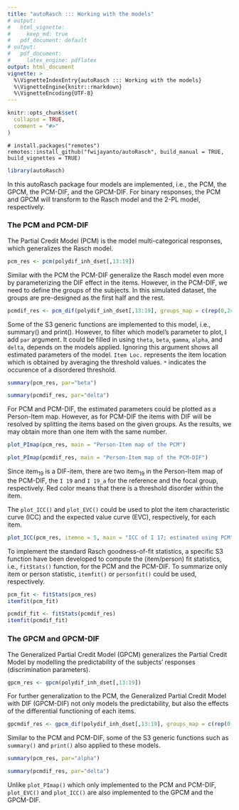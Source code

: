 ```yaml
---
title: "autoRasch ::: Working with the models"
# output: 
#   html_vignette:
#     keep_md: true
#   pdf_document: default
# output: 
#   pdf_document:
#     latex_engine: pdflatex
output: html_document
vignette: >
  %\VignetteIndexEntry{autoRasch ::: Working with the models}
  %\VignetteEngine{knitr::rmarkdown}
  %\VignetteEncoding{UTF-8}
---
```


```r
knitr::opts_chunk$set(
  collapse = TRUE,
  comment = "#>"
)
```

```{}
# install.packages("remotes")
remotes::install_github("fwijayanto/autoRasch", build_manual = TRUE, build_vignettes = TRUE)
```

```r
library(autoRasch)
```


In this autoRasch package four models are implemented, i.e., the PCM, the GPCM, the PCM-DIF, and the GPCM-DIF. For binary responses, the PCM and GPCM will transform to the Rasch model and the 2-PL model, respectively.

### The PCM and PCM-DIF

The Partial Credit Model (PCM) is the model multi-categorical responses, which generalizes the Rasch model.

```r
pcm_res <- pcm(polydif_inh_dset[,13:19])
```

Similar with the PCM the PCM-DIF generalize the Rasch model even more by parameterizing the DIF effect in the items. However, in the PCM-DIF, we need to define the groups of the subjects. In this simulated dataset, the groups are pre-designed as the first half and the rest.

```r
pcmdif_res <- pcm_dif(polydif_inh_dset[,13:19], groups_map = c(rep(0,245),rep(1,245)))
```

Some of the S3 generic functions are implemented to this model, i.e., summary() and print(). However, to filter which model's parameter to plot, I add `par` argument. It could be filled in using `theta`, `beta`, `gamma`, `alpha`, and `delta`, depends on the models applied. Ignoring this argument shows all estimated parameters of the model. `Item Loc.` represents the item location which is obtained by averaging the threshold values. `*` indicates the occurence of a disordered threshold.  

```r
summary(pcm_res, par="beta")
```

```r
summary(pcmdif_res, par="delta")
```

For PCM and PCM-DIF, the estimated parameters could be plotted as a Person-Item map. However, as for PCM-DIF the items with DIF will be resolved by splitting the items based on the given groups. As the results, we may obtain more than one item with the same number.

```r
plot_PImap(pcm_res, main = "Person-Item map of the PCM")
```

```r
plot_PImap(pcmdif_res, main = "Person-Item map of the PCM-DIF")
```

Since item~1~~9~ is a DIF-item, there are two item~1~~9~ in the Person-Item map of the PCM-DIF, the `I 19` and `I 19_a` for the reference and the focal group, respectively. Red color means that there is a threshold disorder within the item.

The `plot_ICC()` and `plot_EVC()` could be used to plot the item characteristic curve (ICC) and the expected value curve (EVC), respectively, for each item.

```r
plot_ICC(pcm_res, itemno = 5, main = "ICC of I 17; estimated using PCM")
```

To implement the standard Rasch goodness-of-fit statistics, a specific S3 function have been developed to compute the (item/person) fit statistics, i.e., `fitStats()` function, for the PCM and the PCM-DIF. To summarize only item or person statistic, `itemfit()` or `personfit()` could be used, respectively.

```r
pcm_fit <- fitStats(pcm_res)
itemfit(pcm_fit)
```

```r
pcmdif_fit <- fitStats(pcmdif_res)
itemfit(pcmdif_fit)
```

### The GPCM and GPCM-DIF

The Generalized Partial Credit Model (GPCM) generalizes the Partial Credit Model by modelling the predictability of the subjects' responses (discrimination parameters).

```r
gpcm_res <- gpcm(polydif_inh_dset[,13:19])
```

For further generalization to the PCM, the Generalized Partial Credit Model with DIF (GPCM-DIF) not only models the predictability, but also the effects of the differential functioning of each items.

```r
gpcmdif_res <- gpcm_dif(polydif_inh_dset[,13:19], groups_map = c(rep(0,245),rep(1,245)))
```

Similar to the PCM and PCM-DIF, some of the S3 generic functions such as `summary()` and `print()` also applied to these models.

```r
summary(pcm_res, par="alpha")
```

```r
summary(pcmdif_res, par="delta")
```

Unlike `plot_PImap()` which only implemented to the PCM and PCM-DIF, `plot_EVC()` and `plot_ICC()` are also implemented to the GPCM and the GPCM-DIF.
